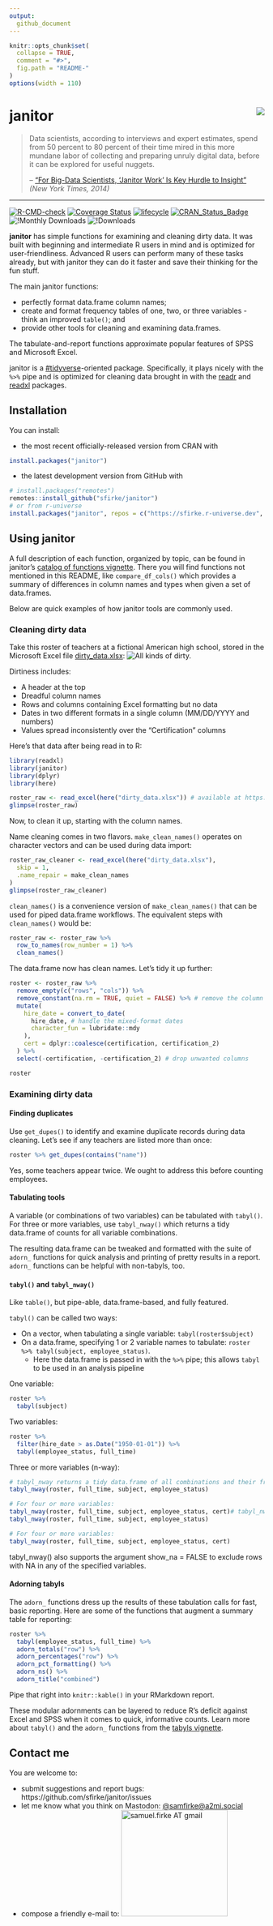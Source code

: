 ```yaml
---
output:
  github_document
---
```


<!-- README.md is generated from README.Rmd. Please edit that file -->

```r
knitr::opts_chunk$set(
  collapse = TRUE,
  comment = "#>",
  fig.path = "README-"
)
options(width = 110)
```

# janitor <img src="man/figures/logo_small.png" align="right" />


> Data scientists, according to interviews and expert estimates, spend from 50 percent to 80 percent of their time mired in this more mundane labor of collecting and preparing unruly digital data, before it can be explored for useful nuggets.
> 
> -- ["For Big-Data Scientists, 'Janitor Work' Is Key Hurdle to Insight"](https://www.nytimes.com/2014/08/18/technology/for-big-data-scientists-hurdle-to-insights-is-janitor-work.html) *(New York Times, 2014)*


***********************

<!-- badges: start -->
[![R-CMD-check](https://github.com/sfirke/janitor/actions/workflows/R-CMD-check.yaml/badge.svg)](https://github.com/sfirke/janitor/actions/workflows/R-CMD-check.yaml)
[![Coverage Status](https://img.shields.io/codecov/c/github/sfirke/janitor/main.svg)](https://app.codecov.io/github/sfirke/janitor?branch=main)
[![lifecycle](https://img.shields.io/badge/lifecycle-stable-brightgreen.svg)](https://lifecycle.r-lib.org/articles/stages.html#stable)
[![CRAN_Status_Badge](https://www.r-pkg.org/badges/version-ago/janitor)](https://cran.r-project.org/package=janitor)
![!Monthly Downloads](https://cranlogs.r-pkg.org/badges/janitor)
![!Downloads](https://cranlogs.r-pkg.org/badges/grand-total/janitor)
<!-- badges: end -->

**janitor** has simple functions for examining and cleaning dirty data.  It was built with beginning and intermediate R users in mind and is optimized for user-friendliness. Advanced R users can perform many of these tasks already, but with janitor they can do it faster and save their thinking for the fun stuff.

The main janitor functions:

* perfectly format data.frame column names;
* create and format frequency tables of one, two, or three variables - think an improved `table()`; and
* provide other tools for cleaning and examining data.frames.

The tabulate-and-report functions approximate popular features of SPSS and Microsoft Excel.

janitor is a [#tidyverse]( https://cran.r-project.org/package=tidyverse/vignettes/manifesto.html)-oriented package.  Specifically, it plays nicely with the `%>%` pipe and is optimized for cleaning data brought in with the [readr](https://github.com/tidyverse/readr) and [readxl](https://github.com/tidyverse/readxl) packages.


## <i class="fa fa-cog" aria-hidden="true"></i> Installation

You can install:

* the most recent officially-released version from CRAN with

```r
install.packages("janitor")
```

* the latest development version from GitHub with

```R
# install.packages("remotes")
remotes::install_github("sfirke/janitor")
# or from r-universe
install.packages("janitor", repos = c("https://sfirke.r-universe.dev", "https://cloud.r-project.org"))
```

## Using janitor

A full description of each function, organized by topic, can be found in janitor's [catalog of functions vignette](https://sfirke.github.io/janitor/articles/janitor.html).  There you will find functions not mentioned in this README, like `compare_df_cols()` which provides a summary of differences in column names and types when given a set of data.frames.

Below are quick examples of how janitor tools are commonly used.    

### Cleaning dirty data

Take this roster of teachers at a fictional American high school, stored in the Microsoft Excel file [dirty_data.xlsx](https://github.com/sfirke/janitor/blob/main/dirty_data.xlsx):
![All kinds of dirty.](man/figures/dirty_data.PNG)

Dirtiness includes:

* A header at the top
* Dreadful column names
* Rows and columns containing Excel formatting but no data
* Dates in two different formats in a single column (MM/DD/YYYY and numbers)
* Values spread inconsistently over the "Certification" columns

Here's that data after being read in to R:
```r
library(readxl)
library(janitor)
library(dplyr)
library(here)

roster_raw <- read_excel(here("dirty_data.xlsx")) # available at https://github.com/sfirke/janitor
glimpse(roster_raw)
```

Now, to clean it up, starting with the column names.

Name cleaning comes in two flavors. `make_clean_names()` operates on character vectors and can be used during data import:
```r
roster_raw_cleaner <- read_excel(here("dirty_data.xlsx"),
  skip = 1,
  .name_repair = make_clean_names
)
glimpse(roster_raw_cleaner)
```

`clean_names()` is a convenience version of `make_clean_names()` that can be used for piped data.frame workflows.  The equivalent steps with `clean_names()` would be:

```r
roster_raw <- roster_raw %>%
  row_to_names(row_number = 1) %>%
  clean_names()
```

The data.frame now has clean names.  Let's tidy it up further:

```r
roster <- roster_raw %>%
  remove_empty(c("rows", "cols")) %>%
  remove_constant(na.rm = TRUE, quiet = FALSE) %>% # remove the column of all "Yes" values
  mutate(
    hire_date = convert_to_date(
      hire_date, # handle the mixed-format dates
      character_fun = lubridate::mdy
    ),
    cert = dplyr::coalesce(certification, certification_2)
  ) %>%
  select(-certification, -certification_2) # drop unwanted columns

roster
```


### Examining dirty data

#### Finding duplicates
Use `get_dupes()` to identify and examine duplicate records during data cleaning.  Let's see if any teachers are listed more than once:
```r
roster %>% get_dupes(contains("name"))
```

Yes, some teachers appear twice.  We ought to address this before counting employees.

#### Tabulating tools
A variable (or combinations of two variables) can be tabulated with `tabyl()`. 
For three or more variables, use `tabyl_nway()` which returns a tidy data.frame of counts for all variable combinations.

The resulting data.frame can be tweaked and formatted
with the suite of `adorn_` functions for quick analysis and printing of pretty results in a report.  `adorn_` functions can be helpful with non-tabyls, too.

#### `tabyl()` and `tabyl_nway()`

Like `table()`, but pipe-able, data.frame-based, and fully featured.

`tabyl()` can be called two ways:

* On a vector, when tabulating a single variable: `tabyl(roster$subject)`
* On a data.frame, specifying 1 or 2 variable names to tabulate: `roster %>% tabyl(subject, employee_status)`.
    * Here the data.frame is passed in with the `%>%` pipe; this allows `tabyl` to be used in an analysis pipeline
    
One variable:
```r
roster %>%
  tabyl(subject)
```

Two variables:
```r
roster %>%
  filter(hire_date > as.Date("1950-01-01")) %>%
  tabyl(employee_status, full_time)
```

Three or more variables (n-way):
```r
# tabyl_nway returns a tidy data.frame of all combinations and their frequencies.
tabyl_nway(roster, full_time, subject, employee_status)

# For four or more variables:
tabyl_nway(roster, full_time, subject, employee_status, cert)# tabyl_nway returns a tidy data.frame of all combinations and their frequencies.
tabyl_nway(roster, full_time, subject, employee_status)

# For four or more variables:
tabyl_nway(roster, full_time, subject, employee_status, cert)
```

tabyl_nway() also supports the argument show_na = FALSE to exclude rows with NA in any of the specified variables.

#### Adorning tabyls
The `adorn_` functions dress up the results of these tabulation calls for fast, basic reporting.  Here are some of the functions that augment a summary table for reporting:

```r
roster %>%
  tabyl(employee_status, full_time) %>%
  adorn_totals("row") %>%
  adorn_percentages("row") %>%
  adorn_pct_formatting() %>%
  adorn_ns() %>%
  adorn_title("combined")
```

Pipe that right into `knitr::kable()` in your RMarkdown report.

These modular adornments can be layered to reduce R's deficit against Excel and SPSS when it comes to quick, informative counts.  Learn more about `tabyl()` and the `adorn_` functions from the [tabyls vignette](https://sfirke.github.io/janitor/articles/tabyls.html).

## <i class="fa fa-bullhorn" aria-hidden="true"></i> Contact me

You are welcome to:

* submit suggestions and report bugs: https://github.com/sfirke/janitor/issues
* let me know what you think on Mastodon: [&#64;samfirke&#64;a2mi.social](https://a2mi.social/@samfirke)
* compose a friendly e-mail to: <img src = "https://samfirke.com/wp-content/uploads/2016/07/email_address_whitespace_top.png" alt = "samuel.firke AT gmail" width = "210"/>
